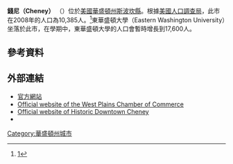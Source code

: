 {{Infobox settlement
|official_name            = 錢尼
|native_name              = Cheney
|settlement_type          = [[城市|城市]]
|nickname                 =
|motto                    =

<!-- 圖片 -->
|image_skyline            =
|imagesize                =
|image_caption            =
|image_flag               =
|image_seal               =

<!-- 地圖 -->
|image_map = Spokane_County_Washington_Incorporated_and_Unincorporated_areas_Cheney_Highlighted.svg
|mapsize                  = 250px
|map_caption              = 錢尼位置圖
|image_map1               =
|mapsize1                 =
|map_caption1             =

<!-- 行政區 -->
|subdivision_type         = [[國家|國家]]
|subdivision_name         = [[美國|美國]]
|subdivision_type1        = [[州|州]]
|subdivision_name1        = [[華盛頓州|華盛頓州]]
|subdivision_type2        = [[郡|郡]]
|subdivision_name2        = [[斯波坎縣|斯波坎縣]]

<!-- 政府 -->
| government_type         = 市長議會制（市長權力較高）
| leader_title            = [[市長|市長]]
| leader_name             = 湯姆·楚洛夫<br/>（Tom Trulove）
| established_date        = 1883年11月28日

<!-- 地區 -->
|unit_pref  =  Imperial
|area_footnotes           =
|area_magnitude           =
|area_total_km2           = 10.7
|area_land_km2            = 10.6
|area_water_km2           = 0.1
|area_total_sq_mi         = 4.1
|area_land_sq_mi          = 4.1
|area_water_sq_mi         = 0.0

<!-- 人口 -->
|population_as_of         = 2008
|population_footnotes     =
|population_total         = 10,385
|population_density_km2   = 834.4
|population_density_sq_mi = 2161.0

<!-- 基本資料 -->
|timezone                 = [[太平洋時區|PST]]
|utc_offset               = -8
|timezone_DST             = PDT
|utc_offset_DST           = -7
|elevation_footnotes      =
|elevation_m              = 717
|elevation_ft             = 2352
|coordinates_display      = inline,title
|coordinates_type         = region:US_type:city
|latd = 47 |latm = 29 |lats = 19 |latNS = N
|longd = 117 |longm = 34 |longs = 43 |longEW = W

<!-- 其他資料 -->
|postal_code_type         = [[美國郵遞區號|郵遞區號]]
|postal_code              = 99004
|area_code                = [[北美洲电话区号列表|509]]
|blank_name               = [[聯邦資訊處理標準|聯邦資訊處理標準碼]]
|blank_info               = 53-11825{{GR|2}}
|blank1_name              = [[地名資訊系統編號|地名資訊系統編號]]
|blank1_info              = 1531416{{GR|3}}
|website                  = http://www.cityofcheney.org/
|footnotes                =
}}

'''錢尼（Cheney）''' （{{pron-en|ˈtʃiːni}}）位於[[美國|美國]][[華盛頓州|華盛頓州]][[斯波坎縣|斯波坎縣]]。根據[[美國人口調查局|美國人口調查局]]，此市在2008年的人口為10,385人。<ref>[http://factfinder.census.gov/servlet/SAFFPopulation?_event=Search&geo_id=16000US5367000&_geoContext=01000US|04000US53|16000US5367000&_street=&_county=Cheney&_cityTown=Cheney&_state=04000US53&_zip=&_lang=en&_sse=on&ActiveGeoDiv=geoSelect&_useEV=&pctxt=fph&pgsl=160&_submenuId=population_0&ds_name=null&_ci_nbr=null&qr_name=null&reg=null%3Anull&_keyword=&_industry=]{{Dead link|date=2020年4月 |bot=InternetArchiveBot |fix-attempted=yes }}</ref>東華盛頓大學（Eastern Washington University）坐落於此市，在學期中，東華盛頓大學的人口會暫時增長到17,600人。


==參考資料==
{{Reflist}}

==外部連結==
* [http://cityofcheney.org/ 官方網站]{{Wayback|url=http://cityofcheney.org/ |date=20030713125331 }}
* [http://www.westplainschamber.org/ Official website of the West Plains Chamber of Commerce] {{Wayback|url=http://www.westplainschamber.org/ |date=20201027233716 }}
* [http://www.DowntownCheney.org/ Official website of Historic Downtown Cheney] {{Wayback|url=http://www.downtowncheney.org/ |date=20190103012958 }}
* {{dmoz|Regional/North_America/United_States/Washington/Localities/C/Cheney}}

{{Washington}}

[[Category:華盛頓州城市|Category:華盛頓州城市]]